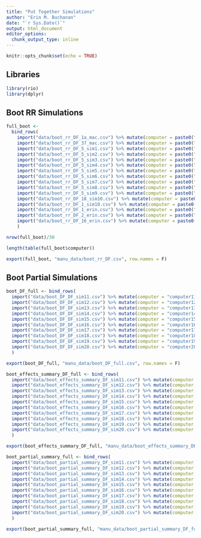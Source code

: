 ```yaml
---
title: "Put Together Simulations"
author: "Erin M. Buchanan"
date: "`r Sys.Date()`"
output: html_document
editor_options: 
  chunk_output_type: inline
---
```


```r
knitr::opts_chunk$set(echo = TRUE)
```

## Libraries

```r
library(rio)
library(dplyr)
```

## Boot RR Simulations

```r
full_boot <- 
  bind_rows(  
    import("data/boot_rr_DF_1a_mac.csv") %>% mutate(computer = paste0("computer1_", run_number)),
    import("data/boot_rr_DF_37_mac.csv") %>% mutate(computer = paste0("computer2_", run_number)),
    import("data/boot_rr_DF_5_sim1.csv") %>% mutate(computer = paste0("computer3_", run_number)), 
    import("data/boot_rr_DF_5_sim2.csv") %>% mutate(computer = paste0("computer4_", run_number)),
    import("data/boot_rr_DF_5_sim3.csv") %>% mutate(computer = paste0("computer5_", run_number)),
    import("data/boot_rr_DF_5_sim4.csv") %>% mutate(computer = paste0("computer6_", run_number)),
    import("data/boot_rr_DF_5_sim5.csv") %>% mutate(computer = paste0("computer7_", run_number)),
    import("data/boot_rr_DF_5_sim6.csv") %>% mutate(computer = paste0("computer8_", run_number)),
    import("data/boot_rr_DF_5_sim7.csv") %>% mutate(computer = paste0("computer9_", run_number)),
    import("data/boot_rr_DF_5_sim8.csv") %>% mutate(computer = paste0("computer10_", run_number)),
    import("data/boot_rr_DF_5_sim9.csv") %>% mutate(computer = paste0("computer11_", run_number)),
    import("data/boot_rr_DF_18_sim10.csv") %>% mutate(computer = paste0("computer12_", run_number)),
    import("data/boot_rr_DF_1_sim10.csv") %>% mutate(computer = paste0("computer13_", run_number)),
    import("data/boot_rr_DF_1_erin.csv") %>% mutate(computer = paste0("computer14_", run_number)),
    import("data/boot_rr_DF_2_erin.csv") %>% mutate(computer = paste0("computer15_", run_number)),
    import("data/boot_rr_DF_16_erin.csv") %>% mutate(computer = paste0("computer16_", run_number))
    ) 

nrow(full_boot)/30

length(table(full_boot$computer))

export(full_boot, "manu_data/boot_rr_DF.csv", row.names = F)
```

## Boot Partial Simulations

```r
boot_DF_full <- bind_rows(
  import("data/boot_DF_DF_sim11.csv") %>% mutate(computer = "computer11"),
  import("data/boot_DF_DF_sim12.csv") %>% mutate(computer = "computer12"),
  import("data/boot_DF_DF_sim13.csv") %>% mutate(computer = "computer13"),
  import("data/boot_DF_DF_sim14.csv") %>% mutate(computer = "computer14"),
  import("data/boot_DF_DF_sim15.csv") %>% mutate(computer = "computer15"),
  import("data/boot_DF_DF_sim16.csv") %>% mutate(computer = "computer16"),
  import("data/boot_DF_DF_sim17.csv") %>% mutate(computer = "computer17"),
  import("data/boot_DF_DF_sim18.csv") %>% mutate(computer = "computer18"),
  import("data/boot_DF_DF_sim19.csv") %>% mutate(computer = "computer19"),
  import("data/boot_DF_DF_sim20.csv") %>% mutate(computer = "computer20")
  )

export(boot_DF_full, "manu_data/boot_DF_full.csv", row.names = F)

boot_effects_summary_DF_full <- bind_rows(
  import("data/boot_effects_summary_DF_sim11.csv") %>% mutate(computer = "computer11"),
  import("data/boot_effects_summary_DF_sim12.csv") %>% mutate(computer = "computer12"),
  import("data/boot_effects_summary_DF_sim13.csv") %>% mutate(computer = "computer13"),
  import("data/boot_effects_summary_DF_sim14.csv") %>% mutate(computer = "computer14"),
  import("data/boot_effects_summary_DF_sim15.csv") %>% mutate(computer = "computer15"),
  import("data/boot_effects_summary_DF_sim16.csv") %>% mutate(computer = "computer16"),
  import("data/boot_effects_summary_DF_sim17.csv") %>% mutate(computer = "computer17"),
  import("data/boot_effects_summary_DF_sim18.csv") %>% mutate(computer = "computer18"),
  import("data/boot_effects_summary_DF_sim19.csv") %>% mutate(computer = "computer19"),
  import("data/boot_effects_summary_DF_sim20.csv") %>% mutate(computer = "computer20")
  )

export(boot_effects_summary_DF_full, "manu_data/boot_effects_summary_DF_full.csv", row.names = F)

boot_partial_summary_full <- bind_rows(
  import("data/boot_partial_summary_DF_sim11.csv") %>% mutate(computer = "computer11"),
  import("data/boot_partial_summary_DF_sim12.csv") %>% mutate(computer = "computer12"),
  import("data/boot_partial_summary_DF_sim13.csv") %>% mutate(computer = "computer13"),
  import("data/boot_partial_summary_DF_sim14.csv") %>% mutate(computer = "computer14"),
  import("data/boot_partial_summary_DF_sim15.csv") %>% mutate(computer = "computer15"),
  import("data/boot_partial_summary_DF_sim16.csv") %>% mutate(computer = "computer16"),
  import("data/boot_partial_summary_DF_sim17.csv") %>% mutate(computer = "computer17"),
  import("data/boot_partial_summary_DF_sim18.csv") %>% mutate(computer = "computer18"),
  import("data/boot_partial_summary_DF_sim19.csv") %>% mutate(computer = "computer19"),
  import("data/boot_partial_summary_DF_sim20.csv") %>% mutate(computer = "computer20")
  )

export(boot_partial_summary_full, "manu_data/boot_partial_summary_DF_full.csv", row.names = F)
```

